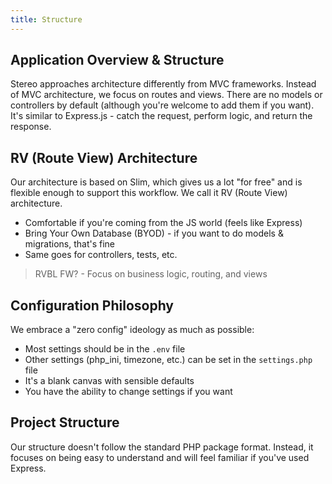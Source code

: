 ```yaml
---
title: Structure
---
```



## Application Overview & Structure

Stereo approaches architecture differently from MVC frameworks. Instead of MVC architecture, we focus on routes and views. There are no models or controllers by default (although you're welcome to add them if you want). It's similar to Express.js - catch the request, perform logic, and return the response.

## RV (Route View) Architecture

Our architecture is based on Slim, which gives us a lot "for free" and is flexible enough to support this workflow. We call it RV (Route View) architecture.

- Comfortable if you're coming from the JS world (feels like Express)
- Bring Your Own Database (BYOD) - if you want to do models & migrations, that's fine
- Same goes for controllers, tests, etc.

> RVBL FW? - Focus on business logic, routing, and views

## Configuration Philosophy

We embrace a "zero config" ideology as much as possible:

- Most settings should be in the `.env` file
- Other settings (php_ini, timezone, etc.) can be set in the `settings.php` file
- It's a blank canvas with sensible defaults
- You have the ability to change settings if you want

## Project Structure

Our structure doesn't follow the standard PHP package format. Instead, it focuses on being easy to understand and will feel familiar if you've used Express.
